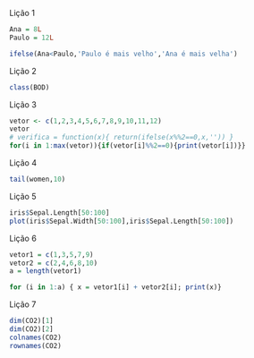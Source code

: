 Lição 1

```{r}
Ana = 8L
Paulo = 12L

ifelse(Ana<Paulo,'Paulo é mais velho','Ana é mais velha')
```
Lição 2
```{r}
class(BOD)
```
Lição 3
```{r}
vetor <- c(1,2,3,4,5,6,7,8,9,10,11,12)
vetor
# verifica = function(x){ return(ifelse(x%%2==0,x,'')) }
for(i in 1:max(vetor)){if(vetor[i]%%2==0){print(vetor[i])}}

```
Lição 4
```{r}
tail(women,10)
```
Lição 5
```{r}
iris$Sepal.Length[50:100]
plot(iris$Sepal.Width[50:100],iris$Sepal.Length[50:100])
```
Lição 6
```{r}
vetor1 = c(1,3,5,7,9)
vetor2 = c(2,4,6,8,10)
a = length(vetor1)

for (i in 1:a) { x = vetor1[i] + vetor2[i]; print(x)}

```
Lição 7
```{r}
dim(CO2)[1]
dim(CO2)[2]
colnames(CO2)
rownames(CO2)
```

